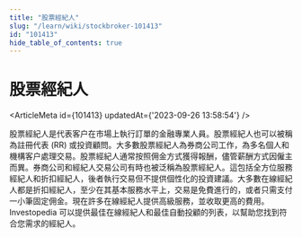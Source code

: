 ```yaml
---
title: "股票經紀人"
slug: "/learn/wiki/stockbroker-101413"
id: "101413"
hide_table_of_contents: true
---
```



# 股票經紀人

<ArticleMeta id={101413} updatedAt={'2023-09-26 13:58:54'} />
<div className='border-solid border-b border-t-0 my-4 border-[var(--ifm-color-gray-300)]' />

股票經紀人是代表客户在市場上執行訂單的金融專業人員。股票經紀人也可以被稱為註冊代表 (RR) 或投資顧問。大多數股票經紀人為券商公司工作，為多名個人和機構客户處理交易。股票經紀人通常按照佣金方式獲得報酬，儘管薪酬方式因僱主而異。券商公司和經紀人交易公司有時也被泛稱為股票經紀人。這包括全方位服務經紀人和折扣經紀人，後者執行交易但不提供個性化的投資建議。大多數在線經紀人都是折扣經紀人，至少在其基本服務水平上，交易是免費進行的，或者只需支付一小筆固定佣金。現在許多在線經紀人提供高級服務，並收取更高的費用。Investopedia 可以提供最佳在線經紀人和最佳自動投顧的列表，以幫助您找到符合您需求的經紀人。
